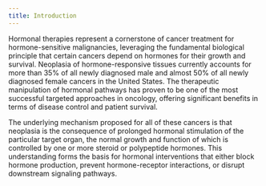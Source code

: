```yaml
---
title: Introduction
---
```



Hormonal therapies represent a cornerstone of cancer treatment for hormone-sensitive malignancies, leveraging the fundamental biological principle that certain cancers depend on hormones for their growth and survival. Neoplasia of hormone-responsive tissues currently accounts for more than 35% of all newly diagnosed male and almost 50% of all newly diagnosed female cancers in the United States. The therapeutic manipulation of hormonal pathways has proven to be one of the most successful targeted approaches in oncology, offering significant benefits in terms of disease control and patient survival.

The underlying mechanism proposed for all of these cancers is that neoplasia is the consequence of prolonged hormonal stimulation of the particular target organ, the normal growth and function of which is controlled by one or more steroid or polypeptide hormones. This understanding forms the basis for hormonal interventions that either block hormone production, prevent hormone-receptor interactions, or disrupt downstream signaling pathways.

